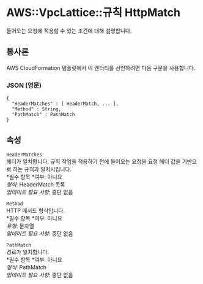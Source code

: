 # AWS::VpcLattice::규칙 HttpMatch

들어오는 요청에 적용할 수 있는 조건에 대해 설명합니다.

## 통사론

AWS CloudFormation 템플릿에서 이 엔터티를 선언하려면 다음 구문을 사용합니다.

### JSON (영문)

```
{
  "HeaderMatches" : [ HeaderMatch, ... ],
  "Method" : String,
  "PathMatch" : PathMatch
}
```

## 속성

`HeaderMatches`  
헤더가 일치합니다. 규칙 작업을 적용하기 전에 들어오는 요청을 요청 헤더 값을 기반으로 하는 규칙과 일치시킵니다.  
*필수 항목 *여부: 아니요  
_형식_: HeaderMatch 목록  
_업데이트 필요 사항_: 중단 없음

`Method`  
HTTP 메서드 형식입니다.  
*필수 항목 *여부: 아니요  
_유형_: 문자열  
_업데이트 필요 사항_: 중단 없음

`PathMatch`  
경로가 일치합니다.  
*필수 항목 *여부: 아니요  
_형식_: PathMatch  
_업데이트 필요 사항_: 중단 없음
